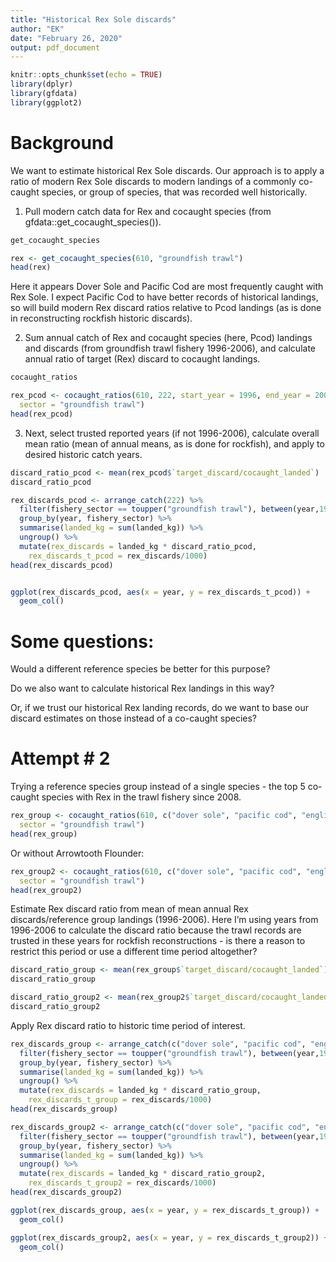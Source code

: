 ```yaml
---
title: "Historical Rex Sole discards"
author: "EK"
date: "February 26, 2020"
output: pdf_document
---
```


```r
knitr::opts_chunk$set(echo = TRUE)
library(dplyr)
library(gfdata)
library(ggplot2)
```

# Background
We want to estimate historical Rex Sole discards. Our approach is to apply a 
ratio of modern Rex Sole discards to modern landings of a commonly co-caught
species, or group of species, that was recorded well historically.

1. Pull modern catch data for Rex and cocaught species (from 
gfdata::get_cocaught_species()).

```r
get_cocaught_species

rex <- get_cocaught_species(610, "groundfish trawl")
head(rex)
```

Here it appears Dover Sole and Pacific Cod are most frequently caught with 
Rex Sole. I expect Pacific Cod to have better records of historical landings,
so will build modern Rex discard ratios relative to Pcod landings (as is done
in reconstructing rockfish historic discards). 


2. Sum annual catch of Rex and cocaught species (here, Pcod) landings and discards (from
groundfish trawl fishery 1996-2006), and calculate annual ratio of target (Rex)
discard to cocaught landings.


```r

cocaught_ratios

rex_pcod <- cocaught_ratios(610, 222, start_year = 1996, end_year = 2006, 
  sector = "groundfish trawl")
head(rex_pcod)


```

3. Next, select trusted reported years (if not 1996-2006), calculate overall mean ratio (mean of
annual means, as is done for rockfish), and apply to desired historic catch 
years.

```r
discard_ratio_pcod <- mean(rex_pcod$`target_discard/cocaught_landed`)
discard_ratio_pcod

rex_discards_pcod <- arrange_catch(222) %>%
  filter(fishery_sector == toupper("groundfish trawl"), between(year,1970,1996)) %>% 
  group_by(year, fishery_sector) %>% 
  summarise(landed_kg = sum(landed_kg)) %>% 
  ungroup() %>% 
  mutate(rex_discards = landed_kg * discard_ratio_pcod,
    rex_discards_t_pcod = rex_discards/1000)
head(rex_discards_pcod)


ggplot(rex_discards_pcod, aes(x = year, y = rex_discards_t_pcod)) +
  geom_col()
```

# Some questions:

Would a different reference species be better for this purpose? 

Do we also want to calculate historical Rex landings in this way? 

Or, if we trust our historical Rex landing records, do we want to base our 
discard estimates on those instead of a co-caught species?

# Attempt # 2

Trying a reference species group instead of a single species - the top 5
co-caught species with Rex in the trawl fishery since 2008.

```r

rex_group <- cocaught_ratios(610, c("dover sole", "pacific cod", "english sole", "petrale sole", "arrowtooth flounder"), start_year = 1996, end_year = 2006, 
  sector = "groundfish trawl")
head(rex_group)
```

Or without Arrowtooth Flounder:

```r
rex_group2 <- cocaught_ratios(610, c("dover sole", "pacific cod", "english sole", "petrale sole"), start_year = 1996, end_year = 2006, 
  sector = "groundfish trawl")
head(rex_group2)
```

Estimate Rex discard ratio from mean of mean annual Rex discards/reference 
group landings (1996-2006). Here I'm using years from 1996-2006 to calculate 
the discard ratio because the trawl records are trusted in these years for 
rockfish reconstructions - is there a reason to restrict this period or use a 
different time period altogether?

```r
discard_ratio_group <- mean(rex_group$`target_discard/cocaught_landed`)
discard_ratio_group

discard_ratio_group2 <- mean(rex_group2$`target_discard/cocaught_landed`)
discard_ratio_group2
```

Apply Rex discard ratio to historic time period of interest.
 
```r
rex_discards_group <- arrange_catch(c("dover sole", "pacific cod", "english sole", "petrale sole", "arrowtooth flounder")) %>%
  filter(fishery_sector == toupper("groundfish trawl"), between(year,1970,1996)) %>% 
  group_by(year, fishery_sector) %>% 
  summarise(landed_kg = sum(landed_kg)) %>% 
  ungroup() %>% 
  mutate(rex_discards = landed_kg * discard_ratio_group,
    rex_discards_t_group = rex_discards/1000)
head(rex_discards_group)

rex_discards_group2 <- arrange_catch(c("dover sole", "pacific cod", "english sole", "petrale sole")) %>%
  filter(fishery_sector == toupper("groundfish trawl"), between(year,1970,1996)) %>% 
  group_by(year, fishery_sector) %>% 
  summarise(landed_kg = sum(landed_kg)) %>% 
  ungroup() %>% 
  mutate(rex_discards = landed_kg * discard_ratio_group2,
    rex_discards_t_group2 = rex_discards/1000)
head(rex_discards_group2)


```

```r
ggplot(rex_discards_group, aes(x = year, y = rex_discards_t_group)) +
  geom_col()

ggplot(rex_discards_group2, aes(x = year, y = rex_discards_t_group2)) +
  geom_col()

```

